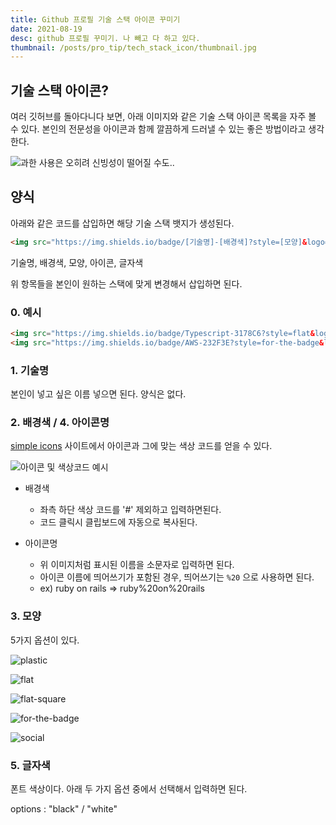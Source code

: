 ```yaml
---
title: Github 프로필 기술 스택 아이콘 꾸미기
date: 2021-08-19
desc: github 프로필 꾸미기. 나 빼고 다 하고 있다.
thumbnail: /posts/pro_tip/tech_stack_icon/thumbnail.jpg
---
```


## 기술 스택 아이콘?

여러 깃허브를 돌아다니다 보면, 아래 이미지와 같은 기술 스택 아이콘 목록을 자주 볼 수 있다.
본인의 전문성을 아이콘과 함께 깔끔하게 드러낼 수 있는 좋은 방법이라고 생각한다.


![과한 사용은 오히려 신빙성이 떨어질 수도..](/posts/pro_tip/tech_stack_icon/88.jpg)

## 양식

아래와 같은 코드를 삽입하면 해당 기술 스택 뱃지가 생성된다. 

```html
<img src="https://img.shields.io/badge/[기술명]-[배경색]?style=[모양]&logo=[아이콘명]&logoColor=[글자색]"/>
```

기술명, 배경색, 모양, 아이콘, 글자색

위 항목들을 본인이 원하는 스택에 맞게 변경해서 삽입하면 된다.

### 0. 예시

```html
<img src="https://img.shields.io/badge/Typescript-3178C6?style=flat&logo=typescript&logoColor=white"/>
<img src="https://img.shields.io/badge/AWS-232F3E?style=for-the-badge&logo=amazon%20aws&logoColor=black"/>
```

### 1. 기술명

본인이 넣고 싶은 이름 넣으면 된다. 양식은 없다. 

### 2. 배경색 / 4. 아이콘명

[simple icons](https://simpleicons.org/) 사이트에서 아이콘과 그에 맞는 색상 코드를 얻을 수 있다. 

![아이콘 및 색상코드 예시](/posts/pro_tip/tech_stack_icon/0.png)

- 배경색
  - 좌측 하단 색상 코드를 '#' 제외하고 입력하면된다.
  - 코드 클릭시 클립보드에 자동으로 복사된다.

- 아이콘명
  - 위 이미지처럼 표시된 이름을 소문자로 입력하면 된다. 
  - 아이콘 이름에 띄어쓰기가 포함된 경우, 띄어쓰기는 `%20` 으로 사용하면 된다.
  - ex) ruby on rails => ruby%20on%20rails

### 3. 모양

5가지 옵션이 있다. 

![plastic](/posts/pro_tip/tech_stack_icon/1.jpeg)

![flat](/posts/pro_tip/tech_stack_icon/2.jpeg)

![flat-square](/posts/pro_tip/tech_stack_icon/3.jpeg)

![for-the-badge](/posts/pro_tip/tech_stack_icon/4.jpeg)

![social](/posts/pro_tip/tech_stack_icon/5.jpeg)


### 5. 글자색
폰트 색상이다. 아래 두 가지 옵션 중에서 선택해서 입력하면 된다.

options : "black" / "white"
